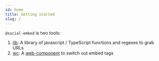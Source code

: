 ```yaml
---
id: home
title: Getting started
slug: /
---
```


`@social-embed` is two tools:

1. [lib](./lib/index.mdx): A library of javascript / TypeScript functions and regexes to grab URLs
2. [wc](./wc/index.mdx): A [web-component](https://developer.mozilla.org/en-US/docs/Web/Web_Components) to switch out embed tags
